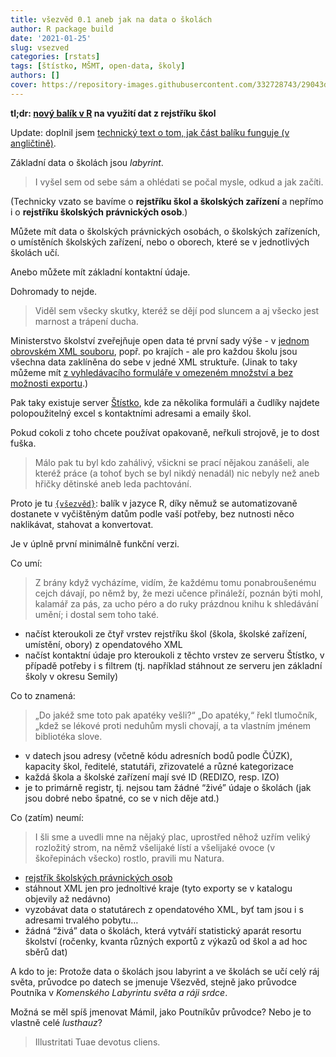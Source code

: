 ```yaml
---
title: všezvěd 0.1 aneb jak na data o školách
author: R package build
date: '2021-01-25'
slug: vsezved
categories: [rstats]
tags: [štístko, MŠMT, open-data, školy]
authors: []
cover: https://repository-images.githubusercontent.com/332728743/29043d00-5f53-11eb-8e97-01ec2cfcfea1
---
```


**tl;dr: [nový balík v R](https://petrbouchal.xyz/vsezved) na využití dat z rejstříku škol**

Update: doplnil jsem [technický text o tom, jak část balíku funguje (v angličtině)](/post/rvest-time).

Základní data o školách jsou *labyrint*.

> I vyšel sem od sebe sám a ohlédati se počal mysle, odkud a jak začíti.

(Technicky vzato se bavíme o **rejstříku škol a školských zařízení** a nepřímo i o **rejstříku školských právnických osob**.)

Můžete mít data o školských právnických osobách, o školských zařízeních, o umístěních školských zařízení, nebo o oborech, které se v jednotlivých školách učí. 

Anebo můžete mít základní kontaktní údaje.

Dohromady to nejde.

> Viděl sem všecky skutky, kteréž se dějí pod sluncem a aj všecko jest marnost a trápení ducha.

Ministerstvo školství zveřejňuje open data té první sady výše - v [jednom obrovském XML souboru](https://data.msmt.cz/dataset/rejstrik-skol-a-skolskych-zarizeni-cela-cr), popř. po krajích - ale pro každou školu jsou všechna data zaklíněna do sebe v jedné XML struktuře. (Jinak to taky můžeme mít [z vyhledávacího formuláře v omezeném množství a bez možnosti exportu](https://rejstriky.msmt.cz/rejskol/).)

Pak taky existuje server [Štístko](http://stistko.uiv.cz/registr/vybskolrn.asp), kde za několika formuláři a čudlíky najdete polopoužitelný excel s kontaktními adresami a emaily škol.

Pokud cokoli z toho chcete používat opakovaně, neřkuli strojově, je to dost fuška.

> Málo pak tu byl kdo zahálivý, všickni se prací nějakou zanášeli, ale kteréž práce (a tohoť bych se byl nikdý nenadál) nic nebyly než aneb hřičky dětinské aneb leda pachtování.

Proto je tu [`{všezvěd}`](https://petrbouchal.xyz/vsezved): balík v jazyce R, díky němuž se automatizovaně dostanete v vyčištěným datům podle vaší potřeby, bez nutnosti něco naklikávat, stahovat a konvertovat.

Je v úplně první minimálně funkční verzi.

Co umí:

> Z brány když vycházíme, vidím, že každému tomu ponabroušenému cejch dávají, po němž by, že mezi učence přináleží, poznán býti mohl, kalamář za pás, za ucho péro a do ruky prázdnou knihu k shledávání umění; i dostal sem toho také. 

- načíst kteroukoli ze čtyř vrstev rejstříku škol (škola, školské zařízení, umístění, obory) z opendatového XML
- načíst kontaktní údaje pro kteroukoli z těchto vrstev ze serveru Štístko, v případě potřeby i s filtrem (tj. například stáhnout ze serveru jen základní školy v okresu Semily)

Co to znamená:

> „Do jakéž sme toto pak apatéky vešli?“ „Do apatéky,“ řekl tlumočník, „kdež se lékové proti neduhům mysli chovají, a ta vlastním jménem bibliotéka slove.

- v datech jsou adresy (včetně kódu adresních bodů podle ČÚZK), kapacity škol, ředitelé, statutáři, zřizovatelé a různé kategorizace
- každá škola a školské zařízení mají své ID (REDIZO, resp. IZO)
- je to primárně registr, tj. nejsou tam žádné "živé" údaje o školách (jak jsou dobré nebo špatné, co se v nich děje atd.)

Co (zatím) neumí:

> I šli sme a uvedli mne na nějaký plac, uprostřed něhož uzřím veliký rozložitý strom, na němž všelijaké lístí a všelijaké ovoce (v škořepinách všecko) rostlo, pravili mu Natura.

- [rejstřík školských právnických osob](https://data.msmt.cz/dataset/rejstrik-spo)
- stáhnout XML jen pro jednoltivé kraje (tyto exporty se v katalogu objevily až nedávno)
- vyzobávat data o statutárech z opendatového XML, byť tam jsou i s adresami trvalého pobytu...
- žádná "živá" data o školách, která vytváří statistický aparát resortu školství (ročenky, kvanta různých exportů z výkazů od škol a ad hoc sběrů dat)

A kdo to je: Protože data o školách jsou labyrint a ve školách se učí celý ráj světa, průvodce po datech se jmenuje Všezvěd, stejně jako průvodce Poutníka v *Komenského Labyrintu světa a ráji srdce*.

Možná se měl spíš jmenovat Mámil, jako Poutníkův průvodce? Nebo je to vlastně celé *lusthauz*?

> Illustritati Tuae devotus cliens.
